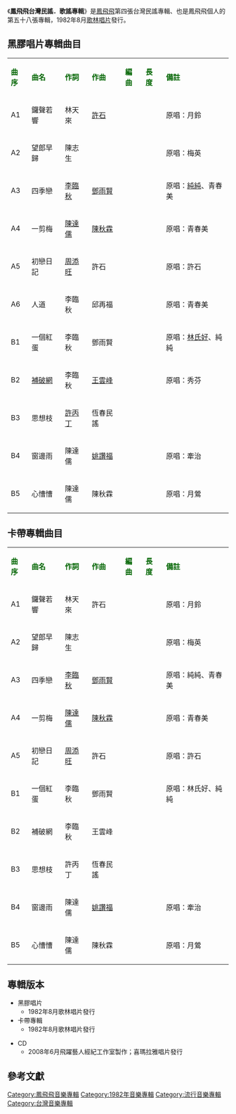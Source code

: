{{Infobox album <!-- See Wikipedia:WikiProject_Albums -->
| name       = 鳳飛飛台灣民謠．歌謠專輯
| type       = 專輯
| artist     = [[鳳飛飛|鳳飛飛]]
| cover      = 
| released   = 1982年8月
| genre      = [[國語流行音樂|國語流行音樂]]
| length     = 
| label      = 歌林唱片
<!-- 未知參數 | number     = KL-1254 -->
| producer   = 
| prev_title = [[我是中國人|我是中國人]]
| prev_year  = 1982 <!-- 7月 -->
| next_title = [[你來了|你來了]]
| next_year  = 1982 <!-- 12月 -->
}}
《'''鳳飛飛台灣民謠．歌謠專輯'''》是[[鳳飛飛|鳳飛飛]]第四張台灣民謠專輯、也是鳳飛飛個人的第五十八張專輯，1982年8月[[歌林唱片|歌林唱片]]發行。

==黑膠唱片專輯曲目==
{| class="wikitable"
|-
| <font color=darkgreen>'''曲序'''</font> || <font color=darkgreen>'''曲名'''</font> || <font color=darkgreen>'''作詞'''</font> || <font color=darkgreen>'''作曲'''</font> || <font color=darkgreen>'''編曲'''</font>|| <font color=darkgreen>'''長度'''</font>  || <font color=darkgreen>'''備註'''</font>
|-
| A1 || 鑼聲若響 || 林天來 ||[[許石|許石]]||  ||  || 原唱：月鈴
|-
| A2 || 望郎早歸 || 陳志生|| || || ||原唱：梅英
|-
| A3 || 四季戀 ||  [[李臨秋|李臨秋]]  || [[鄧雨賢|鄧雨賢]] ||  || ||原唱：[[純純_(歌手)|純純]]、青春美
|-
|A4 || 一剪梅||  [[陳達儒|陳達儒]]  || [[陳秋霖|陳秋霖]] ||  || ||原唱：青春美
|-
| A5 || 初戀日記 || [[周添旺|周添旺]] ||許石||   ||   ||原唱：許石
|-
| A6 || 人道 || 李臨秋 || 邱再福 || ||    || 原唱：青春美 
|-
| B1 || 一個紅蛋 || 李臨秋 || 鄧雨賢 ||  || ||原唱：[[林氏好|林氏好]]、純純
|-
| B2 || [[補破網|補破網]] ||李臨秋||[[王雲峰_(作曲家)|王雲峰]]|| || || 原唱：秀芬
|-
| B3 ||思想枝||[[許丙丁|許丙丁]]||恆春民謠|| || ||
|-
| B4 ||窗邊雨|| 陳達儒 || [[姚讚福|姚讚福]]  || || ||原唱：牽治
|-
| B5 || 心慒慒 ||陳達儒|| 陳秋霖 || ||  ||原唱：月鶯
|}

==卡帶專輯曲目==
{| class="wikitable"
|-
| <font color=darkgreen>'''曲序'''</font> || <font color=darkgreen>'''曲名'''</font> || <font color=darkgreen>'''作詞'''</font> || <font color=darkgreen>'''作曲'''</font> || <font color=darkgreen>'''編曲'''</font>|| <font color=darkgreen>'''長度'''</font>  || <font color=darkgreen>'''備註'''</font>
|-
| A1 || 鑼聲若響 || 林天來 ||許石||  ||  || 原唱：月鈴
|-
| A2 || 望郎早歸 || 陳志生|| || || ||原唱：梅英
|-
| A3 || 四季戀 ||  [[李臨秋|李臨秋]]  || [[鄧雨賢|鄧雨賢]] ||  || ||原唱：純純、青春美
|-
|A4 || 一剪梅||  [[陳達儒|陳達儒]]  || [[陳秋霖|陳秋霖]] ||  || ||原唱：青春美
|-
| A5 || 初戀日記 || [[周添旺|周添旺]] ||許石||   ||   ||原唱：許石
|-
| B1 || 一個紅蛋 || 李臨秋 || 鄧雨賢 ||  || ||原唱：林氏好、純純
|-
| B2 || 補破網 ||李臨秋||王雲峰|| || || 
|-
| B3 ||思想枝||許丙丁||恆春民謠|| || ||
|-
| B4 ||窗邊雨|| 陳達儒 || [[姚讚福|姚讚福]]  || || ||原唱：牽治
|-
| B5 || 心慒慒 ||陳達儒|| 陳秋霖 || ||  ||原唱：月鶯
|}


== 專輯版本 ==
*黑膠唱片
**1982年8月歌林唱片發行
*卡帶專輯
**1982年8月歌林唱片發行

*CD
**2008年6月飛躍藝人經紀工作室製作；喜瑪拉雅唱片發行

==參考文獻==
{{reflist}}
[[Category:鳳飛飛音樂專輯|Category:鳳飛飛音樂專輯]]
[[Category:1982年音樂專輯|Category:1982年音樂專輯]]
[[Category:流行音樂專輯|Category:流行音樂專輯]]
[[Category:台灣音樂專輯|Category:台灣音樂專輯]]